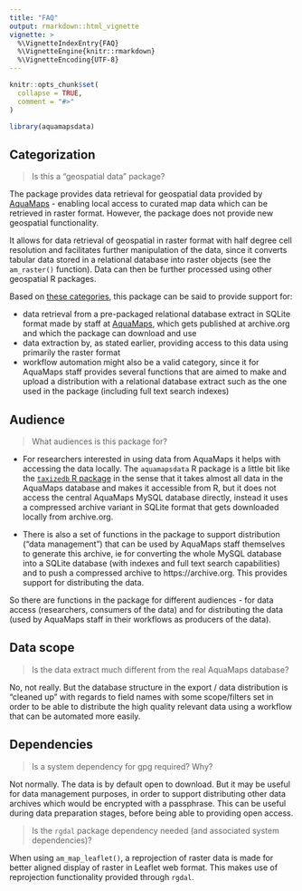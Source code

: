 ```yaml
---
title: "FAQ"
output: rmarkdown::html_vignette
vignette: >
  %\VignetteIndexEntry{FAQ}
  %\VignetteEngine{knitr::rmarkdown}
  %\VignetteEncoding{UTF-8}
---
```


```r
knitr::opts_chunk$set(
  collapse = TRUE,
  comment = "#>"
)
```

```r
library(aquamapsdata)
```

## Categorization

> Is this a "geospatial data" package?

The package provides data retrieval for geospatial data provided by [AquaMaps](https://www.aquamaps.org) - enabling local access to curated map data which can be retrieved in raster format. However, the package does not provide new geospatial functionality. 

It allows for data retrieval of geospatial in raster format with half degree cell resolution and facilitates further manipulation of the data, since it converts tabular data stored in a relational database into raster objects (see the `am_raster()` function). Data can then be further processed using other geospatial R packages.

Based on [these categories](https://devguide.ropensci.org/policies.html#package-categories), this package can be said to provide support for:

- data retrieval from a pre-packaged relational database extract in SQLite format made by staff at [AquaMaps](https://www.aquamaps.org), which gets published at archive.org and which the package can download and use
- data extraction by, as stated earlier, providing access to this data using primarily the raster format
- workflow automation might also be a valid category, since it for AquaMaps staff provides several functions that are aimed to make and upload a distribution with a relational database extract such as the one used in the package (including full text search indexes)

## Audience

> What audiences is this package for?

- For researchers interested in using data from AquaMaps it helps with accessing the data locally. The `aquamapsdata` R package is a little bit like the [`taxizedb` R package](https://docs.ropensci.org/taxizedb/) in the sense that it takes almost all data in the AquaMaps database and makes it accessible from R, but it does not access the central AquaMaps MySQL database directly, instead it uses a compressed archive variant in SQLite format that gets downloaded locally from archive.org. 

- There is also a set of functions in the package to support distribution ("data management") that can be used by AquaMaps staff themselves to generate this archive, ie for converting the whole MySQL database into a SQLite database (with indexes and full text search capabilities) and to push a compressed archive to https://archive.org. This provides support for distributing the data. 

So there are functions in the package for different audiences - for data access (researchers, consumers of the data) and for distributing the data (used by AquaMaps staff in their workflows as producers of the data).

## Data scope

> Is the data extract much different from the real AquaMaps database?

No, not really. But the database structure in the export / data distribution is "cleaned up" with regards to field names with some scope/filters set in order to be able to distribute the high quality relevant data using a workflow that can be automated more easily.

## Dependencies

> Is a system dependency for gpg required? Why?

Not normally. The data is by default open to download. But it may be useful for data management purposes, in order to support distributing other data archives which would be encrypted with a passphrase. This can be useful during data preparation stages, before being able to providing open access.

> Is the `rgdal` package dependency needed (and associated system dependencies)?

When using `am_map_leaflet()`, a reprojection of raster data is made for better aligned display of raster in Leaflet web format. This makes use of reprojection functionality provided through `rgdal`.

